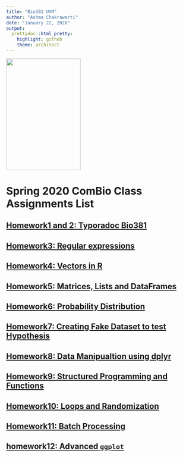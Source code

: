 ```yaml
---
title: "Bio381 UVM"
author: "Ashma Chakrawarti"
date: "January 22, 2020"
output: 
  prettydoc::html_pretty:
    highlight: github
    theme: architect
---
```


<img src="FemaleScience.jpg" width="200" height="300"/>

# Spring 2020 ComBio Class Assignments List

## __[Homework1 and 2: Typoradoc Bio381](Bio381.html)__

## __[Homework3: Regular expressions](Homework4.html)__

## __[Homework4: Vectors in R](Vector_in_R.html)__

## __[Homework5: Matrices, Lists and DataFrames](Matrix_List_DataFrames.html)__

## __[Homework6: Probability Distribution](Homework5.html)__

## __[Homework7: Creating Fake Dataset to test Hypothesis](Test_hypothesis.html)__

## __[Homework8: Data Manipualtion using dplyr](Data_Manipulation_dplyr.html)__

## __[Homework9: Structured Programming and Functions](Homework9.html)__

## __[Homework10: Loops and Randomization](For_loops.html)__

## __[Homework11: Batch Processing](Batch_Process.html)__

## __[homework12: Advanced ```ggplot```](Advanced_ggplot.html)__